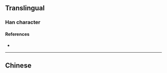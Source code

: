 {{also|囂}}
{{character info}}
==Translingual==

===Han character===
{{Han char|rn=30|rad=口|as=15|sn=18|four=|canj=RRMOR|ids=⿳吅页吅}}

====References====
* {{Han ref|kx=0213.171|hdz=10700.010|uh=56A3|ud=22179}}

----

==Chinese==
{{zh-see|囂}}